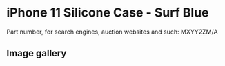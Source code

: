 
# iPhone 11 Silicone Case - Surf Blue

Part number, for search engines, auction websites and such: MXYY2ZM/A

## Image gallery

<div style={{ width: '100%', maxWidth: '768px' }}>
<GalleryComponent
    images={[
      {
        original: "/everysource/MXYY2.webp",
        thumbnail: "/everypreview/MXYY2.webp",
      },
      {
        original: "/everysource/MXYY2_AV1.webp",
        thumbnail: "/everypreview/MXYY2_AV1.webp",
      },
      {
        original: "/everysource/MXYY2_AV2.webp",
        thumbnail: "/everypreview/MXYY2_AV2.webp",
      },
      {
        original: "/everysource/MXYY2_AV3.webp",
        thumbnail: "/everypreview/MXYY2_AV3.webp",
      },
      {
        original: "/everysource/MXYY2_AV4.webp",
        thumbnail: "/everypreview/MXYY2_AV4.webp",
      },
      {
        original: "/everysource/MXYY2_AV5.webp",
        thumbnail: "/everypreview/MXYY2_AV5.webp",
      },
      {
        original: "/everysource/MXYY2_AV6.webp",
        thumbnail: "/everypreview/MXYY2_AV6.webp",
      },
      {
        original: "/everysource/MXYY2_AV7.webp",
        thumbnail: "/everypreview/MXYY2_AV7.webp",
      }
    ]}
  />
</div>